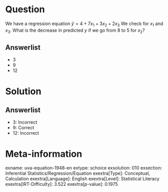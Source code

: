 Question
========

We have a regression equation $\hat{y} = 4 + 7x_{1} +
3x_{2} + 2x_{3}$ We check for *x*~1~ and *x*~3~. What is the decrease in predicted *y* if we go from 8 to 5 for *x*~2~?

Answerlist
----------

* 3
* 9
* 12

Solution
========

Answerlist
----------

* 3: Incorrect
* 9: Correct
* 12: Incorrect

Meta-information
================
exname: uva-equation-1948-en
extype: schoice
exsolution: 010
exsection: Inferential Statistics/Regression/Equation
exextra[Type]: Conceptual, Calculation
exextra[Language]: English
exextra[Level]: Statistical Literacy
exextra[IRT-Difficulty]: 3.522
exextra[p-value]: 0.1975

